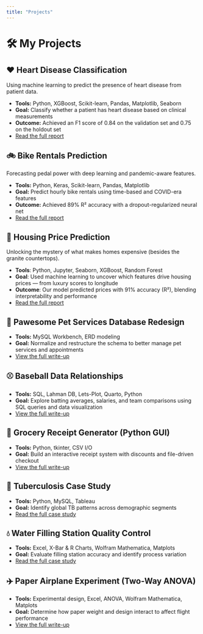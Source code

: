 ```yaml
---
title: "Projects"
---
```


# 🛠️ My Projects

## ❤️ Heart Disease Classification

Using machine learning to predict the presence of heart disease from patient data.

- **Tools:** Python, XGBoost, Scikit-learn, Pandas, Matplotlib, Seaborn
- **Goal:** Classify whether a patient has heart disease based on clinical measurements
- **Outcome:** Achieved an F1 score of 0.84 on the validation set and 0.75 on the holdout set
- [Read the full report](Heart_Casestudy.qmd)

## 🚲 Bike Rentals Prediction

Forecasting pedal power with deep learning and pandemic-aware features.

- **Tools:** Python, Keras, Scikit-learn, Pandas, Matplotlib
- **Goal:** Predict hourly bike rentals using time-based and COVID-era features
- **Outcome:** Achieved 89% R² accuracy with a dropout-regularized neural net
- [Read the full report](bike_rentals_case_study.qmd)

## 🏡 Housing Price Prediction

Unlocking the mystery of what makes homes expensive (besides the granite countertops).

- **Tools**: Python, Jupyter, Seaborn, XGBoost, Random Forest
- **Goal**: Used machine learning to uncover which features drive housing prices — from luxury scores to longitude
- **Outcome**: Our model predicted prices with 91% accuracy (R²), blending interpretability and performance
- [Read the full report](housing_case_study.qmd)

## 🐶 Pawesome Pet Services Database Redesign
- **Tools:** MySQL Workbench, ERD modeling  
- **Goal:** Normalize and restructure the schema to better manage pet services and appointments  
- [View the full write-up](pawesome-database-enhancement.qmd)

## ⚾ Baseball Data Relationships 
- **Tools:** SQL, Lahman DB, Lets-Plot, Quarto, Python  
- **Goal:** Explore batting averages, salaries, and team comparisons using SQL queries and data visualization  
- [View the full write-up](baseball-relationships-study.qmd)

## 🧾 Grocery Receipt Generator (Python GUI)
- **Tools:** Python, tkinter, CSV I/O  
- **Goal:** Build an interactive receipt system with discounts and file-driven checkout  
- [View the full write-up](receipt-generator-app.qmd)

## 🦠 Tuberculosis Case Study
- **Tools:** Python, MySQL, Tableau  
- **Goal:** Identify global TB patterns across demographic segments  
- [Read the full case study](tb-insights.qmd)

## 💧 Water Filling Station Quality Control
- **Tools:** Excel, X-Bar & R Charts, Wolfram Mathematica, Matplots  
- **Goal:** Evaluate filling station accuracy and identify process variation  
- [Read the full case study](water-filling-case.qmd)

## ✈️ Paper Airplane Experiment (Two-Way ANOVA)
- **Tools:** Experimental design, Excel, ANOVA, Wolfram Mathematica, Matplots  
- **Goal:** Determine how paper weight and design interact to affect flight performance  
- [View the full write-up](airplane-anova-study.qmd)

